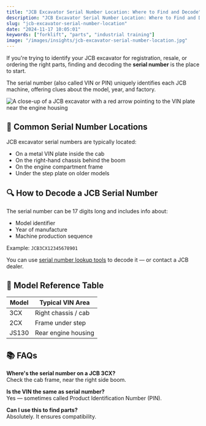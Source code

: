 ```yaml
---
title: "JCB Excavator Serial Number Location: Where to Find and Decode"
description: "JCB Excavator Serial Number Location: Where to Find and Decode"
slug: "jcb-excavator-serial-number-location"
date: "2024-11-17 10:05:01"
keywords: ["forklift", "parts", "industrial training"]
image: "/images/insights/jcb-excavator-serial-number-location.jpg"
---
```


If you're trying to identify your JCB excavator for registration, resale, or ordering the right parts, finding and decoding the **serial number** is the place to start.

The serial number (also called VIN or PIN) uniquely identifies each JCB machine, offering clues about the model, year, and factory.

![A close-up of a JCB excavator with a red arrow pointing to the VIN plate near the engine housing](https://koala.sh/api/image/v2-katvv-z9rgn.jpg?width=1216&height=832&dream)

## 📍 Common Serial Number Locations

JCB excavator serial numbers are typically located:

- On a metal VIN plate inside the cab
- On the right-hand chassis behind the boom
- On the engine compartment frame
- Under the step plate on older models

## 🔍 How to Decode a JCB Serial Number

The serial number can be 17 digits long and includes info about:

- Model identifier
- Year of manufacture
- Machine production sequence

Example: `JCB3CX12345678901`

You can use [serial number lookup tools](https://www.conequip.com/serial-number-jcb-excavator/) to decode it — or contact a JCB dealer.

## 📘 Model Reference Table

| Model   | Typical VIN Area      |
|---------|------------------------|
| 3CX     | Right chassis / cab    |
| 2CX     | Frame under step       |
| JS130   | Rear engine housing    |

## 📚 FAQs

**Where's the serial number on a JCB 3CX?**  
Check the cab frame, near the right side boom.

**Is the VIN the same as serial number?**  
Yes — sometimes called Product Identification Number (PIN).

**Can I use this to find parts?**  
Absolutely. It ensures compatibility. 